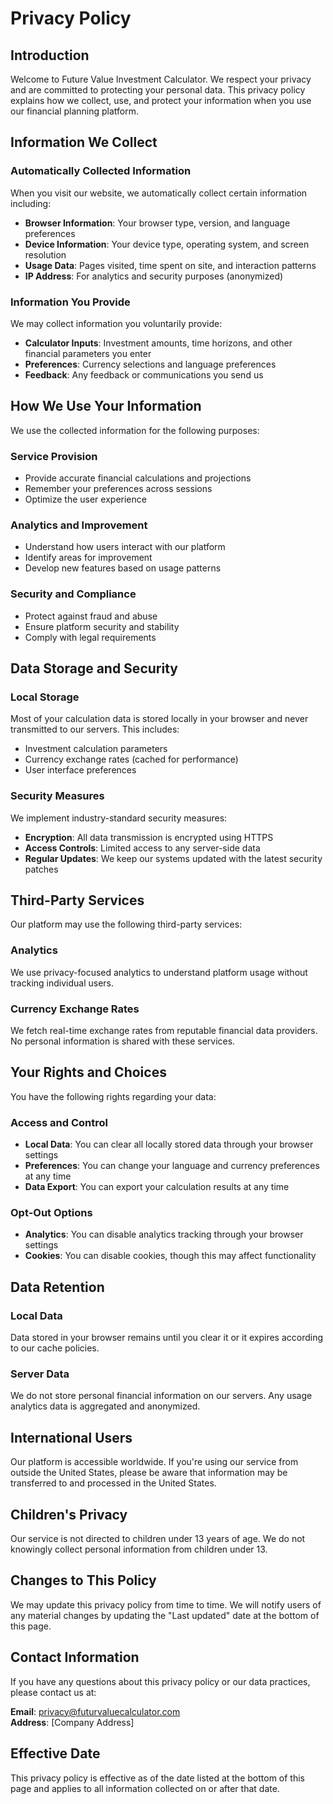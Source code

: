 # Privacy Policy

## Introduction

Welcome to Future Value Investment Calculator. We respect your privacy and are committed to protecting your personal data. This privacy policy explains how we collect, use, and protect your information when you use our financial planning platform.

## Information We Collect

### Automatically Collected Information

When you visit our website, we automatically collect certain information including:

- **Browser Information**: Your browser type, version, and language preferences
- **Device Information**: Your device type, operating system, and screen resolution
- **Usage Data**: Pages visited, time spent on site, and interaction patterns
- **IP Address**: For analytics and security purposes (anonymized)

### Information You Provide

We may collect information you voluntarily provide:

- **Calculator Inputs**: Investment amounts, time horizons, and other financial parameters you enter
- **Preferences**: Currency selections and language preferences
- **Feedback**: Any feedback or communications you send us

## How We Use Your Information

We use the collected information for the following purposes:

### Service Provision

- Provide accurate financial calculations and projections
- Remember your preferences across sessions
- Optimize the user experience

### Analytics and Improvement

- Understand how users interact with our platform
- Identify areas for improvement
- Develop new features based on usage patterns

### Security and Compliance

- Protect against fraud and abuse
- Ensure platform security and stability
- Comply with legal requirements

## Data Storage and Security

### Local Storage

Most of your calculation data is stored locally in your browser and never transmitted to our servers. This includes:

- Investment calculation parameters
- Currency exchange rates (cached for performance)
- User interface preferences

### Security Measures

We implement industry-standard security measures:

- **Encryption**: All data transmission is encrypted using HTTPS
- **Access Controls**: Limited access to any server-side data
- **Regular Updates**: We keep our systems updated with the latest security patches

## Third-Party Services

Our platform may use the following third-party services:

### Analytics

We use privacy-focused analytics to understand platform usage without tracking individual users.

### Currency Exchange Rates

We fetch real-time exchange rates from reputable financial data providers. No personal information is shared with these services.

## Your Rights and Choices

You have the following rights regarding your data:

### Access and Control

- **Local Data**: You can clear all locally stored data through your browser settings
- **Preferences**: You can change your language and currency preferences at any time
- **Data Export**: You can export your calculation results at any time

### Opt-Out Options

- **Analytics**: You can disable analytics tracking through your browser settings
- **Cookies**: You can disable cookies, though this may affect functionality

## Data Retention

### Local Data

Data stored in your browser remains until you clear it or it expires according to our cache policies.

### Server Data

We do not store personal financial information on our servers. Any usage analytics data is aggregated and anonymized.

## International Users

Our platform is accessible worldwide. If you're using our service from outside the United States, please be aware that information may be transferred to and processed in the United States.

## Children's Privacy

Our service is not directed to children under 13 years of age. We do not knowingly collect personal information from children under 13.

## Changes to This Policy

We may update this privacy policy from time to time. We will notify users of any material changes by updating the "Last updated" date at the bottom of this page.

## Contact Information

If you have any questions about this privacy policy or our data practices, please contact us at:

**Email**: privacy@futurvaluecalculator.com  
**Address**: [Company Address]

## Effective Date

This privacy policy is effective as of the date listed at the bottom of this page and applies to all information collected on or after that date.
